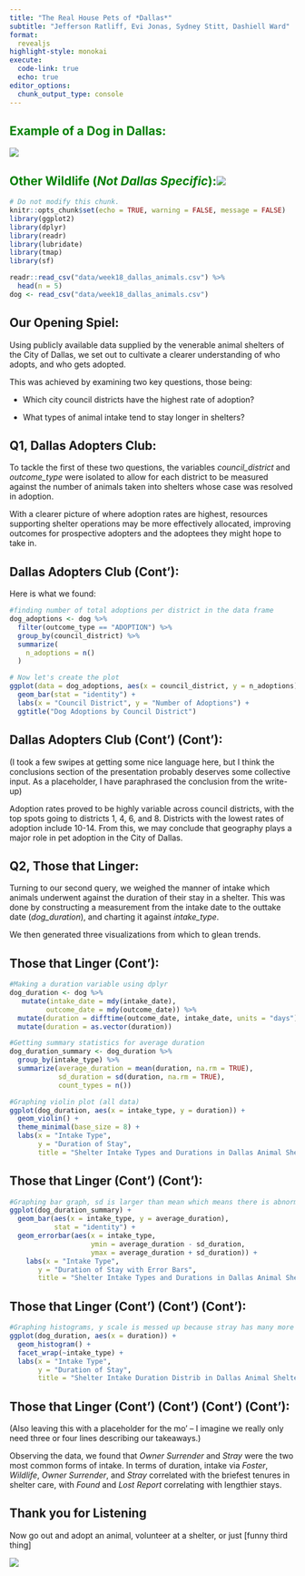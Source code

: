 ```yaml
---
title: "The Real House Pets of *Dallas*"
subtitle: "Jefferson Ratliff, Evi Jonas, Sydney Stitt, Dashiell Ward"
format: 
  revealjs
highlight-style: monokai
execute:
  code-link: true
  echo: true
editor_options: 
  chunk_output_type: console
---
```


## Example of a Dog in Dallas: {style="color: green"}

![](data/CTS-Puppy-Bandana-2020.webp)

## Other Wildlife (*Not Dallas Specific*):![](data/Screenshot 2024-03-06 at 18.42.22.png) {style="color: green"}

```r
# Do not modify this chunk.
knitr::opts_chunk$set(echo = TRUE, warning = FALSE, message = FALSE)
library(ggplot2)
library(dplyr)
library(readr)
library(lubridate)
library(tmap)
library(sf)

readr::read_csv("data/week18_dallas_animals.csv") %>%
  head(n = 5)
dog <- read_csv("data/week18_dallas_animals.csv")
```

## Our Opening Spiel:

Using publicly available data supplied by the venerable animal shelters of the City of Dallas, we set out to cultivate a clearer understanding of who adopts, and who gets adopted.

This was achieved by examining two key questions, those being:

-   Which city council districts have the highest rate of adoption?

-   What types of animal intake tend to stay longer in shelters?

## Q1, Dallas Adopters Club:

To tackle the first of these two questions, the variables *council_district* and *outcome_type* were isolated to allow for each district to be measured against the number of animals taken into shelters whose case was resolved in adoption.

With a clearer picture of where adoption rates are highest, resources supporting shelter operations may be more effectively allocated, improving outcomes for prospective adopters and the adoptees they might hope to take in.

## Dallas Adopters Club (Cont'):

Here is what we found:

```r
#finding number of total adoptions per district in the data frame
dog_adoptions <- dog %>%
  filter(outcome_type == "ADOPTION") %>% 
  group_by(council_district) %>% 
  summarize(
    n_adoptions = n()
  )

# Now let's create the plot
ggplot(data = dog_adoptions, aes(x = council_district, y = n_adoptions)) +
  geom_bar(stat = "identity") +
  labs(x = "Council District", y = "Number of Adoptions") +
  ggtitle("Dog Adoptions by Council District")
```

## Dallas Adopters Club (Cont') (Cont'):

(I took a few swipes at getting some nice language here, but I think the conclusions section of the presentation probably deserves some collective input. As a placeholder, I have paraphrased the conclusion from the write-up)

Adoption rates proved to be highly variable across council districts, with the top spots going to districts 1, 4, 6, and 8. Districts with the lowest rates of adoption include 10-14. From this, we may conclude that geography plays a major role in pet adoption in the City of Dallas.

## Q2, Those that Linger:

Turning to our second query, we weighed the manner of intake which animals underwent against the duration of their stay in a shelter. This was done by constructing a measurement from the intake date to the outtake date (*dog_duration*), and charting it against *intake_type*.

We then generated three visualizations from which to glean trends.

## Those that Linger (Cont'):

```r
#Making a duration variable using dplyr
dog_duration <- dog %>%
   mutate(intake_date = mdy(intake_date),
         outcome_date = mdy(outcome_date)) %>%
  mutate(duration = difftime(outcome_date, intake_date, units = "days")) %>%
  mutate(duration = as.vector(duration))

#Getting summary statistics for average duration
dog_duration_summary <- dog_duration %>%
  group_by(intake_type) %>%
  summarize(average_duration = mean(duration, na.rm = TRUE),
            sd_duration = sd(duration, na.rm = TRUE),
            count_types = n()) 

#Graphing violin plot (all data)
ggplot(dog_duration, aes(x = intake_type, y = duration)) +
  geom_violin() +
  theme_minimal(base_size = 8) +
  labs(x = "Intake Type", 
       y = "Duration of Stay", 
       title = "Shelter Intake Types and Durations in Dallas Animal Shelters in 2016 and 2017")
```

## Those that Linger (Cont') (Cont'):

```r
#Graphing bar graph, sd is larger than mean which means there is abnormal distributions
ggplot(dog_duration_summary) +
  geom_bar(aes(x = intake_type, y = average_duration), 
           stat = "identity") +
  geom_errorbar(aes(x = intake_type, 
                    ymin = average_duration - sd_duration, 
                    ymax = average_duration + sd_duration)) +
    labs(x = "Intake Type", 
       y = "Duration of Stay with Error Bars", 
       title = "Shelter Intake Types and Durations in Dallas Animal Shelters in 2016 and 2017")
```

## Those that Linger (Cont') (Cont') (Cont'):

```r
#Graphing histograms, y scale is messed up because stray has many more observations than other groups
ggplot(dog_duration, aes(x = duration)) +
  geom_histogram() +
  facet_wrap(~intake_type) +
  labs(x = "Intake Type", 
       y = "Duration of Stay", 
       title = "Shelter Intake Duration Distrib in Dallas Animal Shelters in 2016 and 2017")
```

## Those that Linger (Cont') (Cont') (Cont') (Cont'):

(Also leaving this with a placeholder for the mo' -- I imagine we really only need three or four lines describing our takeaways.)

Observing the data, we found that *Owner Surrender* and *Stray* were the two most common forms of intake. In terms of duration, intake via *Foster*, *Wildlife*, *Owner Surrender*, and *Stray* correlated with the briefest tenures in shelter care, with *Found* and *Lost Report* correlating with lengthier stays.

## Thank you for Listening

Now go out and adopt an animal, volunteer at a shelter, or just \[funny third thing\]

![](data/An animal shelt 26c6ebca-c687-4492-a84a-370713f847d9.png)

